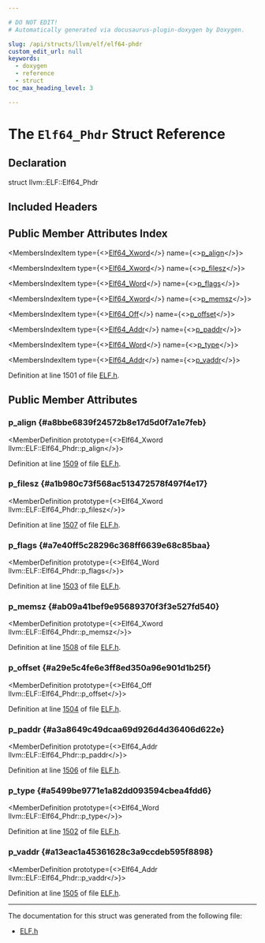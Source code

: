 ```yaml
---

# DO NOT EDIT!
# Automatically generated via docusaurus-plugin-doxygen by Doxygen.

slug: /api/structs/llvm/elf/elf64-phdr
custom_edit_url: null
keywords:
  - doxygen
  - reference
  - struct
toc_max_heading_level: 3

---
```





# The `Elf64_Phdr` Struct Reference

<DoxygenPage pluginConfig={pluginConfig}>



## Declaration

<CodeBlock>struct llvm::ELF::Elf64_Phdr</CodeBlock>

## Included Headers

<IncludesList>
<IncludesListItem
  filePath="llvm/BinaryFormat/ELF.h"
  permalink="/docs/api/files/include/include/llvm/include/llvm/binaryformat/elf-h"
  isLocal="true" />
</IncludesList>

## Public Member Attributes Index

<MembersIndex>

<MembersIndexItem
  type={<><a href="/docs/api/namespaces/llvm/elf/#a1494437d3a211958e05f675aa37a524c">Elf64&#95;Xword</a></>}
  name={<><a href="#a8bbe6839f24572b8e17d5d0f7a1e7feb">p&#95;align</a></>}>
</MembersIndexItem>

<MembersIndexItem
  type={<><a href="/docs/api/namespaces/llvm/elf/#a1494437d3a211958e05f675aa37a524c">Elf64&#95;Xword</a></>}
  name={<><a href="#a1b980c73f568ac513472578f497f4e17">p&#95;filesz</a></>}>
</MembersIndexItem>

<MembersIndexItem
  type={<><a href="/docs/api/namespaces/llvm/elf/#aaf0aae1cfeb4f5f362b70fe5639463e0">Elf64&#95;Word</a></>}
  name={<><a href="#a7e40ff5c28296c368ff6639e68c85baa">p&#95;flags</a></>}>
</MembersIndexItem>

<MembersIndexItem
  type={<><a href="/docs/api/namespaces/llvm/elf/#a1494437d3a211958e05f675aa37a524c">Elf64&#95;Xword</a></>}
  name={<><a href="#ab09a41bef9e95689370f3f3e527fd540">p&#95;memsz</a></>}>
</MembersIndexItem>

<MembersIndexItem
  type={<><a href="/docs/api/namespaces/llvm/elf/#a4231e8638b0f3aa26247c922a91f8f4f">Elf64&#95;Off</a></>}
  name={<><a href="#a29e5c4fe6e3ff8ed350a96e901d1b25f">p&#95;offset</a></>}>
</MembersIndexItem>

<MembersIndexItem
  type={<><a href="/docs/api/namespaces/llvm/elf/#a7f1e53049b3f53f60dea2f4f4e7a86cb">Elf64&#95;Addr</a></>}
  name={<><a href="#a3a8649c49dcaa69d926d4d36406d622e">p&#95;paddr</a></>}>
</MembersIndexItem>

<MembersIndexItem
  type={<><a href="/docs/api/namespaces/llvm/elf/#aaf0aae1cfeb4f5f362b70fe5639463e0">Elf64&#95;Word</a></>}
  name={<><a href="#a5499be9771e1a82dd093594cbea4fdd6">p&#95;type</a></>}>
</MembersIndexItem>

<MembersIndexItem
  type={<><a href="/docs/api/namespaces/llvm/elf/#a7f1e53049b3f53f60dea2f4f4e7a86cb">Elf64&#95;Addr</a></>}
  name={<><a href="#a13eac1a45361628c3a9ccdeb595f8898">p&#95;vaddr</a></>}>
</MembersIndexItem>

</MembersIndex>


Definition at line 1501 of file <a href="/docs/api/files/include/include/llvm/include/llvm/binaryformat/elf-h">ELF.h</a>.

<SectionDefinition>

## Public Member Attributes

### p&#95;align {#a8bbe6839f24572b8e17d5d0f7a1e7feb}

<MemberDefinition
  prototype={<>Elf64&#95;Xword llvm::ELF::Elf64&#95;Phdr::p&#95;align</>}>

Definition at line <a href="/docs/api/files/include/include/llvm/include/llvm/binaryformat/elf-h/#l01509">1509</a> of file <a href="/docs/api/files/include/include/llvm/include/llvm/binaryformat/elf-h">ELF.h</a>.
</MemberDefinition>

### p&#95;filesz {#a1b980c73f568ac513472578f497f4e17}

<MemberDefinition
  prototype={<>Elf64&#95;Xword llvm::ELF::Elf64&#95;Phdr::p&#95;filesz</>}>

Definition at line <a href="/docs/api/files/include/include/llvm/include/llvm/binaryformat/elf-h/#l01507">1507</a> of file <a href="/docs/api/files/include/include/llvm/include/llvm/binaryformat/elf-h">ELF.h</a>.
</MemberDefinition>

### p&#95;flags {#a7e40ff5c28296c368ff6639e68c85baa}

<MemberDefinition
  prototype={<>Elf64&#95;Word llvm::ELF::Elf64&#95;Phdr::p&#95;flags</>}>

Definition at line <a href="/docs/api/files/include/include/llvm/include/llvm/binaryformat/elf-h/#l01503">1503</a> of file <a href="/docs/api/files/include/include/llvm/include/llvm/binaryformat/elf-h">ELF.h</a>.
</MemberDefinition>

### p&#95;memsz {#ab09a41bef9e95689370f3f3e527fd540}

<MemberDefinition
  prototype={<>Elf64&#95;Xword llvm::ELF::Elf64&#95;Phdr::p&#95;memsz</>}>

Definition at line <a href="/docs/api/files/include/include/llvm/include/llvm/binaryformat/elf-h/#l01508">1508</a> of file <a href="/docs/api/files/include/include/llvm/include/llvm/binaryformat/elf-h">ELF.h</a>.
</MemberDefinition>

### p&#95;offset {#a29e5c4fe6e3ff8ed350a96e901d1b25f}

<MemberDefinition
  prototype={<>Elf64&#95;Off llvm::ELF::Elf64&#95;Phdr::p&#95;offset</>}>

Definition at line <a href="/docs/api/files/include/include/llvm/include/llvm/binaryformat/elf-h/#l01504">1504</a> of file <a href="/docs/api/files/include/include/llvm/include/llvm/binaryformat/elf-h">ELF.h</a>.
</MemberDefinition>

### p&#95;paddr {#a3a8649c49dcaa69d926d4d36406d622e}

<MemberDefinition
  prototype={<>Elf64&#95;Addr llvm::ELF::Elf64&#95;Phdr::p&#95;paddr</>}>

Definition at line <a href="/docs/api/files/include/include/llvm/include/llvm/binaryformat/elf-h/#l01506">1506</a> of file <a href="/docs/api/files/include/include/llvm/include/llvm/binaryformat/elf-h">ELF.h</a>.
</MemberDefinition>

### p&#95;type {#a5499be9771e1a82dd093594cbea4fdd6}

<MemberDefinition
  prototype={<>Elf64&#95;Word llvm::ELF::Elf64&#95;Phdr::p&#95;type</>}>

Definition at line <a href="/docs/api/files/include/include/llvm/include/llvm/binaryformat/elf-h/#l01502">1502</a> of file <a href="/docs/api/files/include/include/llvm/include/llvm/binaryformat/elf-h">ELF.h</a>.
</MemberDefinition>

### p&#95;vaddr {#a13eac1a45361628c3a9ccdeb595f8898}

<MemberDefinition
  prototype={<>Elf64&#95;Addr llvm::ELF::Elf64&#95;Phdr::p&#95;vaddr</>}>

Definition at line <a href="/docs/api/files/include/include/llvm/include/llvm/binaryformat/elf-h/#l01505">1505</a> of file <a href="/docs/api/files/include/include/llvm/include/llvm/binaryformat/elf-h">ELF.h</a>.
</MemberDefinition>

</SectionDefinition>

<hr/>

The documentation for this struct was generated from the following file:

<ul>
<li><a href="/docs/api/files/include/include/llvm/include/llvm/binaryformat/elf-h">ELF.h</a></li>
</ul>

</DoxygenPage>

